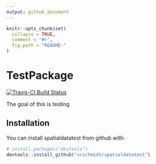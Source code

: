 ```yaml
---
output: github_document
---
```


<!-- README.md is generated from README.Rmd. Please edit that file -->

```r
knitr::opts_chunk$set(
  collapse = TRUE,
  comment = "#>",
  fig.path = "README-"
)
```

# TestPackage

[![Travis-CI Build Status](https://travis-ci.org/scschmidt/spatialdata_test.svg?branch=master)](https://travis-ci.org/scschmidt/spatialdatatest)

The goal of this is testing

## Installation

You can install spatialdatatest from github with:

```r
# install.packages("devtools")
devtools::install_github("scschmidt/spatialdatatest")
```
